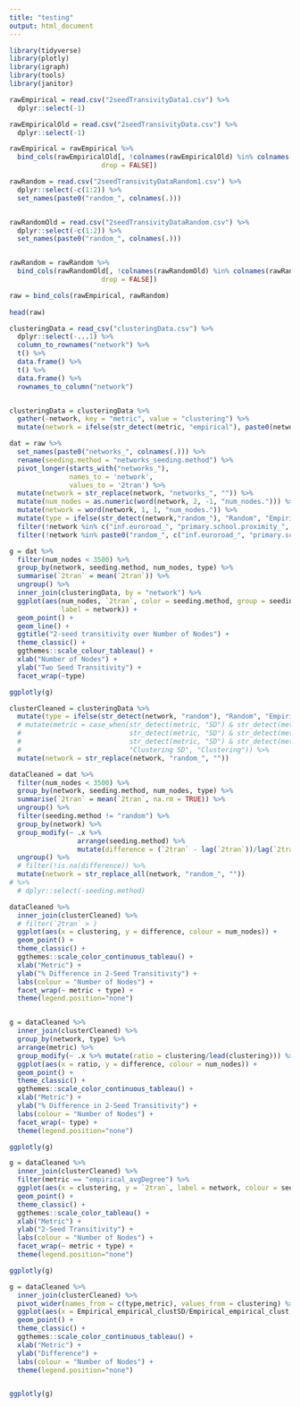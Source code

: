 ```yaml
---
title: "testing"
output: html_document
---
```


```r
library(tidyverse)
library(plotly)
library(igraph)
library(tools)
library(janitor)
```


```r
rawEmpirical = read.csv("2seedTransivityData1.csv") %>% 
  dplyr::select(-1) 

rawEmpiricalOld = read.csv("2seedTransivityData.csv") %>% 
  dplyr::select(-1) 

rawEmpirical = rawEmpirical %>% 
  bind_cols(rawEmpiricalOld[, !colnames(rawEmpiricalOld) %in% colnames(rawEmpirical),
                       drop = FALSE]) 

rawRandom = read.csv("2seedTransivityDataRandom1.csv") %>% 
  dplyr::select(-c(1:2)) %>% 
  set_names(paste0("random_", colnames(.))) 


rawRandomOld = read.csv("2seedTransivityDataRandom.csv") %>% 
  dplyr::select(-c(1:2)) %>% 
  set_names(paste0("random_", colnames(.))) 


rawRandom = rawRandom %>% 
  bind_cols(rawRandomOld[, !colnames(rawRandomOld) %in% colnames(rawRandom),
                       drop = FALSE]) 

raw = bind_cols(rawEmpirical, rawRandom) 
 
head(raw)


```


```r
clusteringData = read_csv("clusteringData.csv") %>% 
  dplyr::select(-...1) %>% 
  column_to_rownames("network") %>% 
  t() %>% 
  data.frame() %>% 
  t() %>% 
  data.frame() %>% 
  rownames_to_column("network")


clusteringData = clusteringData %>% 
  gather(-network, key = "metric", value = "clustering") %>% 
  mutate(network = ifelse(str_detect(metric, "empirical"), paste0(network, "_"), paste0("random_", network, "_"))) 

```


```r
dat = raw %>% 
  set_names(paste0("networks_", colnames(.))) %>% 
  rename(seeding.method = "networks_seeding.method") %>% 
  pivot_longer(starts_with("networks_"), 
               names_to = 'network', 
               values_to = '2tran') %>% 
  mutate(network = str_replace(network, "networks_", "")) %>% 
  mutate(num_nodes = as.numeric(word(network, 2, -1, "num_nodes."))) %>% 
  mutate(network = word(network, 1, 1, "num_nodes.")) %>% 
  mutate(type = ifelse(str_detect(network,"random_"), "Random", "Empirical")) %>% 
  filter(!network %in% c("inf.euroroad_", "primary.school.proximity_", "contacts.prox.high.school.2013.attr_", "contacts.prox.high.school.2013_", "webkb.wisc_", "soc.firm.hi.tech_")) %>% 
  filter(!network %in% paste0("random_", c("inf.euroroad_", "primary.school.proximity_", "contacts.prox.high.school.2013.attr_", "contacts.prox.high.school.2013_", "webkb.wisc_", "random_soc.firm.hi.tech_")))

```


```r
g = dat %>% 
  filter(num_nodes < 3500) %>% 
  group_by(network, seeding.method, num_nodes, type) %>% 
  summarise(`2tran` = mean(`2tran`)) %>% 
  ungroup() %>% 
  inner_join(clusteringData, by = "network") %>% 
  ggplot(aes(num_nodes, `2tran`, color = seeding.method, group = seeding.method, 
             label = network)) + 
  geom_point() + 
  geom_line() +
  ggtitle("2-seed transitivity over Number of Nodes") +
  theme_classic() +
  ggthemes::scale_colour_tableau() +
  xlab("Number of Nodes") +
  ylab("Two Seed Transitivity") +
  facet_wrap(~type)

ggplotly(g)
```





```r
clusterCleaned = clusteringData %>% 
  mutate(type = ifelse(str_detect(network, "random"), "Random", "Empirical")) %>% 
  # mutate(metric = case_when(str_detect(metric, "SD") & str_detect(metric, "clust") ~ "Clustering SD", 
  #                           str_detect(metric, "SD") & str_detect(metric, "Degree") ~ "Degree SD",
  #                           str_detect(metric, "SD") & str_detect(metric, "Degree") ~ "Degree SD",
  #                           "Clustering SD", "Clustering")) %>% 
  mutate(network = str_replace(network, "random_", ""))
```


```r
dataCleaned = dat %>% 
  filter(num_nodes < 3500) %>% 
  group_by(network, seeding.method, num_nodes, type) %>% 
  summarise(`2tran` = mean(`2tran`, na.rm = TRUE)) %>% 
  ungroup() %>% 
  filter(seeding.method != "random") %>% 
  group_by(network) %>% 
  group_modify(~ .x %>% 
                 arrange(seeding.method) %>% 
                 mutate(difference = (`2tran` - lag(`2tran`))/lag(`2tran`) )) %>% 
  ungroup() %>% 
  # filter(!is.na(difference)) %>% 
  mutate(network = str_replace_all(network, "random_", ""))
# %>% 
  # dplyr::select(-seeding.method)


```

```r
dataCleaned %>% 
  inner_join(clusterCleaned) %>% 
  # filter(`2tran` > )
  ggplot(aes(x = clustering, y = difference, colour = num_nodes)) +
  geom_point() +
  theme_classic() +
  ggthemes::scale_color_continuous_tableau() +
  xlab("Metric") +
  ylab("% Difference in 2-Seed Transitivity") +
  labs(colour = "Number of Nodes") +
  facet_wrap(~ metric + type) +
  theme(legend.position="none") 


g = dataCleaned %>% 
  inner_join(clusterCleaned) %>% 
  group_by(network, type) %>% 
  arrange(metric) %>% 
  group_modify(~ .x %>% mutate(ratio = clustering/lead(clustering))) %>% 
  ggplot(aes(x = ratio, y = difference, colour = num_nodes)) +
  geom_point() +
  theme_classic() +
  ggthemes::scale_color_continuous_tableau() +
  xlab("Metric") +
  ylab("% Difference in 2-Seed Transitivity") +
  labs(colour = "Number of Nodes") +
  facet_wrap(~ type) +
  theme(legend.position="none") 

ggplotly(g)
```


```r
g = dataCleaned %>% 
  inner_join(clusterCleaned) %>% 
  filter(metric == "empirical_avgDegree") %>% 
  ggplot(aes(x = clustering, y = `2tran`, label = network, colour = seeding.method)) +
  geom_point() +
  theme_classic() +
  ggthemes::scale_color_tableau() +
  xlab("Metric") +
  ylab("2-Seed Transitivity") +
  labs(colour = "Number of Nodes") +
  facet_wrap(~ metric + type) +
  theme(legend.position="none") 

ggplotly(g)
```


```r
g = dataCleaned %>% 
  inner_join(clusterCleaned) %>%
  pivot_wider(names_from = c(type,metric), values_from = clustering) %>% 
  ggplot(aes(x = Empirical_empirical_clustSD/Empirical_empirical_clust, y = `difference`, label = network)) +
  geom_point() +
  theme_classic() +
  ggthemes::scale_color_continuous_tableau() +
  xlab("Metric") +
  ylab("Difference") +
  labs(colour = "Number of Nodes") +
  theme(legend.position="none") 


ggplotly(g)
```

